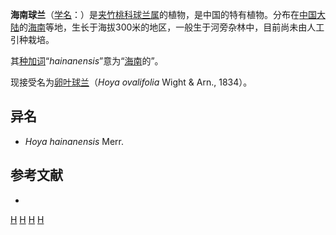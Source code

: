 {{Speciesbox
| genus = Hoya
| species = hainanensis
| authority = Merr., 1923
}}

'''海南球兰'''（[[学名|学名]]：{{lang|la|''Hoya hainanensis''}}）是[[夹竹桃科|夹竹桃科]][[球兰属|球兰属]]的植物，是中国的特有植物。分布在[[中国大陆|中国大陆]]的[[海南|海南]]等地，生长于海拔300米的地区，一般生于河旁杂林中，目前尚未由人工引种栽培。

其[[种加词|种加词]]“''hainanensis''”意为“[[海南|海南]]的”。

现接受名为[[卵叶球兰|卵叶球兰]]（''Hoya ovalifolia'' Wight & Arn., 1834）。

== 异名 ==
* ''Hoya hainanensis'' Merr.

== 参考文献 ==
<div class="references-small">
* {{cite web| url =http://www.bioinfo.cn/db05/KmzwSpecies.php?action=view&id=1630| title =海南球兰| work =《中国高等植物数据库全库》| publisher =中国科学院微生物研究所| author =昆明植物研究所| accessdate =2009-02-22| deadurl =yes| archiveurl =https://web.archive.org/web/20160305030720/http://www.bioinfo.cn/db05/KmzwSpecies.php?action=view&id=1630| archivedate =2016-03-05}}
</div>
{{Taxonbar|from=Q11150048}}

[[Category:球兰属|H]]
[[Category:中国特有植物|H]]
[[Category:海南植物|H]]
[[Category:1923年描述的植物|H]]

{{植物小作品}}